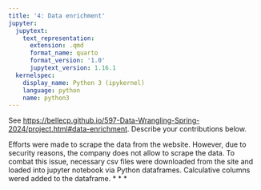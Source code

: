 ```yaml
---
title: '4: Data enrichment'
jupyter:
  jupytext:
    text_representation:
      extension: .qmd
      format_name: quarto
      format_version: '1.0'
      jupytext_version: 1.16.1
  kernelspec:
    display_name: Python 3 (ipykernel)
    language: python
    name: python3
---
```


See <https://bellecp.github.io/597-Data-Wrangling-Spring-2024/project.html#data-enrichment>.
Describe your contributions below.

Efforts were made to scrape the data from the website. However, due to security reasons, the company does not allow to scrape the data. To combat this issue, necessary csv files were downloaded from the site and loaded into jupyter notebook via Python dataframes. Calculative columns wered added to the dataframe.
* * *
